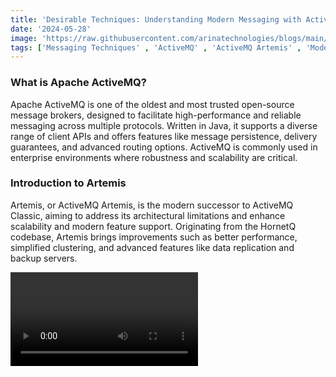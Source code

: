 ```yaml
---
title: 'Desirable Techniques: Understanding Modern Messaging with ActiveMQ and ActiveMQ Artemis'
date: '2024-05-28'
image: 'https://raw.githubusercontent.com/arinatechnologies/blogs/main/images/activemq.webp'
tags: ['Messaging Techniques' , 'ActiveMQ' , 'ActiveMQ Artemis' , 'Modern Messaging']
---
```

### What is Apache ActiveMQ?

Apache ActiveMQ is one of the oldest and most trusted open-source message brokers, designed to facilitate high-performance and reliable messaging across multiple protocols. Written in Java, it supports a diverse range of client APIs and offers features like message persistence, delivery guarantees, and advanced routing options. ActiveMQ is commonly used in enterprise environments where robustness and scalability are critical.

### Introduction to Artemis

Artemis, or ActiveMQ Artemis, is the modern successor to ActiveMQ Classic, aiming to address its architectural limitations and enhance scalability and modern feature support. Originating from the HornetQ codebase, Artemis brings improvements such as better performance, simplified clustering, and advanced features like data replication and backup servers.


<Video id="OD4Ff1YRwbI" title="Desirable Techniques: Understanding Modern Messaging with ActiveMQ and ActiveMQ Artemis"/>

### Key Features and Comparison

Both ActiveMQ and Artemis offer robust messaging solutions, but their approaches and capabilities differ in several ways:

**Performance and Storage:** ActiveMQ uses KahaDB for message persistence, which involves a journal and index for message storage. Artemis utilizes an append-only journal that doesn't require a separate index, leading to improved performance.
**Protocol Support:** ActiveMQ supports various protocols like MQTT, STOMP, and OpenWire. Artemis enhances this by offering a more extensive range of supported protocols and easier configuration, making it adaptable to more diverse environments.
**Clustering and High Availability:** While ActiveMQ provides basic clustering capabilities, Artemis offers more advanced clustering features with easier setup and automatic failover, making it a better choice for environments where high availability is crucial.
**Management and Configuration:** Artemis simplifies management through an updated configuration structure and provides out-of-the-box support for features like WebSockets, which are not as straightforward in ActiveMQ.

<table className="ActiveMQ">
  <tbody>
    <tr>
      <th>Criteria</th>
      <th>ActiveMQ Classic</th>
      <th>Artemis</th>
    </tr>
    <tr>
      <td>IO connectivity layer</td>
      <td>Uses tcp (synchronous one) and nio (non-blocking one)</td>
      <td>
        Implemented using Netty, which is a nio framework. Thus need to choose
        between different implementations as the non-blocking one is used by
        default. One acceptor can handle multiple messaging protocols on the
        same port. Web Sockets are supported out of the box. So, there's no need
        for the separate ws transport like in ActiveMQ, the tcp (Netty) acceptor
        in Artemis will detect Web Socket clients and handle them accordingly.
      </td>
    </tr>
    <tr>
      <td>Message store</td>
      <td>
        Uses KahaDB that consists of a message journal for fast sequential
        storing of messages (and other command packets) and an index for
        retrieving messages when needed.
      </td>
      <td>
        Own message store, which consists only of the append-only message
        journal and doesn't require message index.
      </td>
    </tr>
    <tr>
      <td>
        Paging (process that happens when broker can't hold all incoming
        messages in its memory)
      </td>
      <td>
        Uses cursors, which are basically a cache of messages ready to be
        dispatched to the consumer. Cursors try to keep all incoming messages in
        cache. When we run out of the available memory, messages are added to
        the store, but the caching stops. When the space become available again,
        the broker will fill the cache again by pulling messages from the store
        in batches. Because of this, we need to read the journal from time to
        time during a broker runtime. In order to do that, we need to maintain a
        journal index, so that messages' position can be tracked inside the
        journal.
      </td>
      <td>
        The whole message journal is kept in memory and messages are dispatched
        directly from it. When we run out of memory, messages are paged on the
        producer side (before they hit the broker). They are stored in
        sequential page files in the same order as they arrived. Once the memory
        is freed, messages are moved from these page files into the journal.
        With paging working like this, messages are read from the file journal
        only when the broker starts up, in order to recreate this in-memory
        version of the journal. In this case, the journal is only read
        sequentially, meaning that there's no need to keep an index of messages
        in the journal.
      </td>
    </tr>
    <tr>
      <td>Message addressing and routing</td>
      <td>
        All other supported protocols, like MQTT and AMQP are translated
        internally into OpenWire.
      </td>
      <td>
        Anycast routing is used implement point-to-point semantics, where
        there'll be only one queue for the address and all consumers will
        subscribe to it and this addressing and routing scheme is used across
        all protocols.
      </td>
    </tr>
    <tr>
      <td>
        Broker Instance (keeping installation and configuration of the broker
        separate makes it easier to upgrade and maintain the broker in the
        future)
      </td>
      <td>Optional step</td>
      <td>Need to explicitly create a broker instance</td>
    </tr>
    <tr>
      <td>
        Configuration file to configure most of the aspects of the broker, like
        connector ports, destination names, security policies, etc
      </td>
      <td>conf/activemq.xml</td>
      <td>etc/broker.xml</td>
    </tr>
    <tr>
      <td>
        Configure environment variables such as JVM args related to SSL context,
        debugging, etc
      </td>
      <td>bin/env</td>
      <td>etc/artemis.profile</td>
    </tr>
    <tr>
      <td>Logging configuration</td>
      <td>etc/logging.properties</td>
      <td>etc/logging.properties</td>
    </tr>
    <tr>
      <td>Start the broker in the foreground</td>
      <td>$ bin/activemq console</td>
      <td>$ bin/artemis run</td>
    </tr>
    <tr>
      <td>Broker as a service</td>
      <td>$ bin/activemq start</td>
      <td>$ bin/artemis-service start</td>
    </tr>
    <tr>
      <td>JMS Support</td>
      <td>JMS 1.1 Supported</td>
      <td>JMS 2.0 Supported</td>
    </tr>
    <tr>
      <td>Creation of Durable Subscribers</td>
      <td>
        Creates a durable subscriber per destination. As demand migrates across
        a network, duplicate durable subs get created on each node in the
        network but they do not migrate. The end result can result in duplicate
        message storage and ultimately duplicate delivery, which is not good.
      </td>
      <td>
        Because a durable subscriber is modeled as a queue, this problem does
        not arise.
      </td>
    </tr>
    <tr>
      <td>Authentication</td>
      <td>
        Called Groups. JAAS configuration through the appropriate broker plugin in conf/activemq.xml
      </td>
      <td>Called Roles.</td>
    </tr>
    <tr>
      <td>Authorization</td>
      <td>Specified in conf/activemq.xml</td>
      <td>Specified in etc/broker.xml</td>
    </tr>
    <tr>
      <td>Policies</td>
      <td>
        Defined on destination names. To send messages need to define write policy in respective brokers
      </td>
      <td>
        applied to core queues and are more fine grained. To send messages need to define send policy in respective brokers
      </td>
    </tr>
    <tr>
      <td>Project Status</td>
      <td>Mature, widely adopted</td>
      <td>Active, successor to Classic</td>
    </tr>
    <tr>
      <td>Performance</td>
      <td>Good, with some limitations</td>
      <td>Improved, high performance</td>
    </tr>
    <tr>
      <td>Persistence Mechanism</td>
      <td>Uses KahaDB or JDBC</td>
      <td>Uses a fast journal for message persistence</td>
    </tr>
    <tr>
      <td>Broker Architecture</td>
      <td>
        Traditional broker architecture, which can become a bottleneck in
        high-throughput scenarios
      </td>
      <td>
        Designed as an asynchronous broker that can handle high-throughput scenarios more efficiently
      </td>
    </tr>
    <tr>
      <td>Broker Architecture</td>
      <td>
        Traditional broker architecture, which can become a bottleneck in high-throughput scenarios
      </td>
      <td>
        Designed as an asynchronous broker that can handle high-throughput scenarios more efficiently
      </td>
    </tr>
    <tr>
      <td>High Availability</td>
      <td>Master-slave configuration for high availability</td>
      <td>
        Built-in support for automatic failover and shared-nothing live-backup configurations
      </td>
    </tr>
    <tr>
      <td>Clustering</td>
      <td>Basic clustering support with network of brokers</td>
      <td>Advanced clustering with automatic client failover</td>
    </tr>
    <tr>
      <td>Management and Monitoring</td>
      <td>JMX based management which can be less intuitive and more complex</td>
      <td>
        Improved JMX management, web console and better support for management
        over the messaging protocol
      </td>
    </tr>
    <tr>
      <td>Message Filtering</td>
      <td>Basic selector-based filtering</td>
      <td>Advanced filtering capabilities including custom plugin support</td>
    </tr>
    <tr>
      <td>Security</td>
      <td>Supports authentication and authorization</td>
      <td>Enhanced security features, including support for SSL-TLS, JAAS</td>
    </tr>
    <tr>
      <td>Federation</td>
      <td>Requires custom configurations to set up federation</td>
      <td>Native support for geographically distributed clusters</td>
    </tr>
  </tbody>
</table>


### Practical Applications

The choice between ActiveMQ and Artemis largely depends on the specific needs of your project and environment. For applications requiring traditional robust messaging with proven reliability, ActiveMQ remains very relevant. However, for newer applications demanding more flexibility, scalability, and modern features, Artemis might be the better option.

### Conclusion

Both Apache ActiveMQ and Artemis serve the fundamental purpose of efficient message brokering but cater to different scenarios. Understanding your project's requirements and future scalability needs can guide you in choosing the right tool for your architecture.
